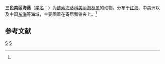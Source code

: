 {{Speciesbox
| taxon = Calliactis tricolor
| binomial_authority = (Lesueur, 1817)<ref name='id9806'>{{cite web| url =http://www.bioinfo.cn/db05/BjdwSpecies.php?action=view&id=9806| title =三色美丽海葵| work =《中国动物物种编目数据库》| publisher =中国科学院微生物研究所| author =中国科学院动物研究所| accessdate =2009-04-16| deadurl =yes| archiveurl =https://web.archive.org/web/20160305024858/http://www.bioinfo.cn/db05/BjdwSpecies.php?action=view&id=9806| archivedate =2016-03-05}}</ref>
}}

'''三色美丽海葵'''（[[学名|学名]]：{{lang|la|''Calliactis tricolor''}}）为[[链索海葵科|链索海葵科]][[美丽海葵属|美丽海葵属]]的动物。分布于[[红海|红海]]、中美洲以及中国[[东海|东海]]等海域，主要固着在寄居蟹钳夹上。<ref name='id9806'/>

== 参考文献 ==
{{reflist}}

{{Taxonbar|from=Q2398683}}

[[Category:美丽海葵属|S]]
[[Category:_1817年描述的动物|S]]